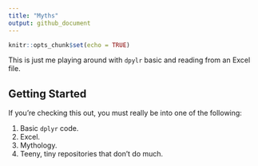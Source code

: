 ```yaml
---
title: "Myths"
output: github_document
---
```


```r
knitr::opts_chunk$set(echo = TRUE)
```

This is just me playing around with `dpylr` basic and reading from an Excel file.

## Getting Started

If you're checking this out, you must really be into one of the following:

1. Basic `dplyr` code.
2. Excel.
3. Mythology.
4. Teeny, tiny repositories that don't do much.
